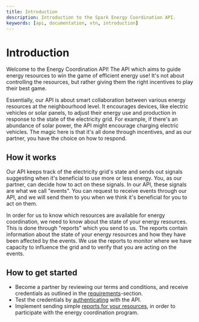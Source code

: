 ```yaml
---
title: Introduction
description: Introduction to the Spark Energy Coordination API.
keywords: [api, documentation, vtn, introduction]
---
```


# Introduction

Welcome to the Energy Coordination API! The API which aims to guide energy resources to win the game of efficient energy use! It's not about controlling the resources, but rather giving them the right incentives to play their best game.

Essentially, our API is about smart collaboration between various energy resources at the neighbourhood level. It encourages devices, like electric vehicles or solar panels, to adjust their energy use and production in response to the state of the electricity grid. For example, if there's an abundance of solar power, the API might encourage charging electric vehicles. The magic here is that it's all done through incentives, and as our partner, you have the choice on how to respond.

## How it works

Our API keeps track of the electricity grid's state and sends out signals suggesting when it's beneficial to use more or less energy. You, as our partner, can decide how to act on these signals. In our API, these signals are what we call "events". You can request to receive events through our API, and we will send them to you when we think it's beneficial for you to act on them.

In order for us to know which resources are available for energy coordination, we need to know about the state of your energy resources. This is done through "reports" which you send to us. The reports contain information about the state of your energy resources and how they have been affected by the events. We use the reports to monitor where we have capacity to influence the grid and to verify that you are acting on the events.

## How to get started

-   Become a partner by reviewing our terms and conditions, and receive credentials as outlined in the [requirements](/getting-started/Requirements)-section.
-   Test the credentials by [authenticating](/getting-started/Authentication) with the API.
-   Implement sending simple [reports for your resources](./Reports), in order to participate with the energy coordination program.
